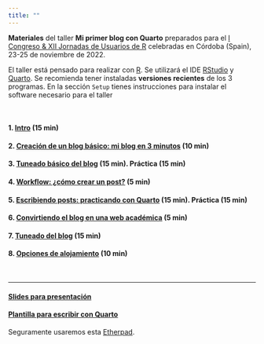 ```yaml
---
title: ""
---
```


**Materiales** del taller **Mi primer blog con Quarto** preparados para el [I Congreso & XII Jornadas de Usuarios de R](http://r-es.org/12jr/){target="_blank"} celebradas en Córdoba (Spain), 23-25 de noviembre de 2022.

El taller está pensado para realizar con [R](https://cran.r-project.org/){target="_blank"}. Se utilizará el IDE [RStudio](https://www.rstudio.com/products/rstudio/){target="_blank"} y [Quarto](https://quarto.org/){target="_blank"}. Se recomienda tener instaladas **versiones recientes** de los 3 programas. En la sección `Setup` tienes instrucciones para instalar el software necesario para el taller

<br>



#### 1. [Intro](./taller/01_taller_slides.html){target="_blank"} (15 min)

#### 2. [Creación de un blog básico: mi blog en 3 minutos](./taller/02_taller_crear-blog-basico.qmd){target="_blank"} (10 min)

#### 3. [Tuneado básico del blog](./taller/03_taller_tuneado-basico.qmd){target="_blank"} (15 min). Práctica (15 min)

#### 4. [Workflow: ¿cómo crear un post?](./taller/04_taller_crear-post.qmd){target="_blank"} (5 min)

#### 5. [Escribiendo posts: practicando con Quarto](./taller/05_taller_escribir-posts.qmd){target="_blank"} (15 min). Práctica (15 min)

#### 6. [Convirtiendo el blog en una web académica](./taller/06_taller_convertir-en-web.qmd){target="_blank"} (5 min)

#### 7. [Tuneado del blog](./taller/07_taller_tuneado-del-blog.qmd){target="_blank"} (15 min)

#### 8. [Opciones de alojamiento](./taller/08_taller_alojamiento.qmd){target="_blank"} (10 min)


<br>

----------------------


#### [Slides para presentación](./taller/slides_tareas_01.html){target="_blank"} 


#### [Plantilla para escribir con Quarto](./taller/09_taller_plantilla_escribir_quarto.qmd){target="_blank"} 


Seguramente usaremos esta [Etherpad](https://etherpad.wikimedia.org/p/curso_intro_DS_UV){target="_blank"}.


